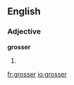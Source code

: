 ==English==

===Adjective===
'''grosser'''

# {{comparative of|[[gross]]}}

[[fr:grosser]]
[[io:grosser]]